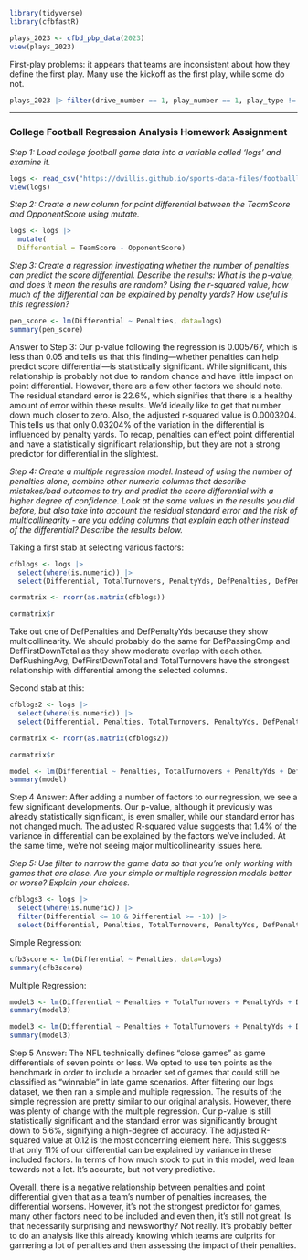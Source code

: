 ```r

library(tidyverse)
library(cfbfastR)

```


```r
plays_2023 <- cfbd_pbp_data(2023)
view(plays_2023)
```

First-play problems: it appears that teams are inconsistent about how they define the first play. Many use the kickoff as the first play, while some do not.

```r
plays_2023 |> filter(drive_number == 1, play_number == 1, play_type != 'Kickoff') |> distinct(home, play_type)
```

-----

### College Football Regression Analysis Homework Assignment

_Step 1: Load college football game data into a variable called 'logs' and examine it._

```r
logs <- read_csv("https://dwillis.github.io/sports-data-files/footballlogs1123.csv")
view(logs)
```

_Step 2: Create a new column for point differential between the TeamScore and OpponentScore using mutate._

```r

logs <- logs |> 
  mutate(
  Differential = TeamScore - OpponentScore)

```

_Step 3: Create a regression investigating whether the number of penalties can predict the score differential. Describe the results: What is the p-value, and does it mean the results are random? Using the r-squared value, how much of the differential can be explained by penalty yards? How useful is this regression?_

```r

pen_score <- lm(Differential ~ Penalties, data=logs)
summary(pen_score)

```
Answer to Step 3: 
Our p-value following the regression is 0.005767, which is less than 0.05 and tells us that this finding---whether penalties can help predict score differential---is statistically significant. While significant, this relationship is probably not due to random chance and have little impact on point differential. However, there are a few other factors we should note. The residual standard error is 22.6%, which signifies that there is a healthy amount of error within these results. We'd ideally like to get that number down much closer to zero. Also, the adjusted r-squared value is 0.0003204. This tells us that only 0.03204% of the variation in the differential is influenced by penalty yards. To recap, penalties can effect point differential and have a statistically significant relationship, but they are not a strong predictor for differential in the slightest.


_Step 4: Create a multiple regression model. Instead of using the number of penalties alone, combine other numeric columns that describe mistakes/bad outcomes to try and predict the score differential with a higher degree of confidence. Look at the same values in the results you did before, but also take into account the residual standard error and the risk of multicollinearity - are you adding columns that explain each other instead of the differential? Describe the results below._


Taking a first stab at selecting various factors: 

```r

cfblogs <- logs |> 
  select(where(is.numeric)) |> 
  select(Differential, TotalTurnovers, PenaltyYds, DefPenalties, DefPenaltyYds, DefPassingCmp, DefRushingAvg, DefFirstDownTotal)

```

```r
cormatrix <- rcorr(as.matrix(cfblogs))

cormatrix$r
```

Take out one of DefPenalties and DefPenaltyYds because they show multicollinearity. We should probably do the same for DefPassingCmp and DefFirstDownTotal as they show moderate overlap with each other. DefRushingAvg, DefFirstDownTotal and TotalTurnovers have the strongest relationship with differential among the selected columns.

Second stab at this:

```r

cfblogs2 <- logs |> 
  select(where(is.numeric)) |> 
  select(Differential, Penalties, TotalTurnovers, PenaltyYds, DefPenaltyYds, DefRushingYds, DefFirstDownTotal, DefPassingYds)

```

```r

cormatrix <- rcorr(as.matrix(cfblogs2))

cormatrix$r

```

```r

model <- lm(Differential ~ Penalties, TotalTurnovers + PenaltyYds + DefRushingYds + DefFirstDownTotal + DefPassingYds, data=cfblogs2)
summary(model)

```

Step 4 Answer: After adding a number of factors to our regression, we see a few significant developments. Our p-value, although it previously was already statistically significant, is even smaller, while our standard error has not changed much. The adjusted R-squared value suggests that 1.4% of the variance in differential can be explained by the factors we've included. At the same time, we're not seeing major multicollinearity issues here. 


_Step 5: Use filter to narrow the game data so that you're only working with games that are close. Are your simple or multiple regression models better or worse? Explain your choices._

```r

cfblogs3 <- logs |> 
  select(where(is.numeric)) |> 
  filter(Differential <= 10 & Differential >= -10) |> 
  select(Differential, Penalties, TotalTurnovers, PenaltyYds, DefPenaltyYds, DefRushingYds, DefFirstDownTotal, DefPassingYds)

```

Simple Regression:
```r

cfb3score <- lm(Differential ~ Penalties, data=logs)
summary(cfb3score)

```

Multiple Regression:
```r

model3 <- lm(Differential ~ Penalties + TotalTurnovers + PenaltyYds + DefRushingYds + DefFirstDownTotal + DefPassingYds, data=cfblogs3)
summary(model3)

```

```r

model3 <- lm(Differential ~ Penalties + TotalTurnovers + PenaltyYds + DefRushingYds + DefPassingYds, data=cfblogs3)
summary(model3)

```


Step 5 Answer: 
The NFL technically defines "close games" as game differentials of seven points or less. We opted to use ten points as the benchmark in order to include a broader set of games that could still be classified as "winnable" in late game scenarios. After filtering our logs dataset, we then ran a simple and multiple regression. The results of the simple regression are pretty similar to our original analysis. However, there was plenty of change with the multiple regression. Our p-value is still statistically significant and the standard error was significantly brought down to 5.6%, signifying a high-degree of accuracy. The adjusted R-squared value at 0.12 is the most concerning element here. This suggests that only 11% of our differential can be explained by variance in these included factors. In terms of how much stock to put in this model, we'd lean towards not a lot. It's accurate, but not very predictive. 

Overall, there is a negative relationship between penalties and point differential given that as a team's number of penalties increases, the differential worsens. However, it's not the strongest predictor for games, many other factors need to be included and even then, it's still not great. Is that necessarily surprising and newsworthy? Not really. It's probably better to do an analysis like this already knowing which teams are culprits for garnering a lot of penalties and then assessing the impact of their penalties. 

